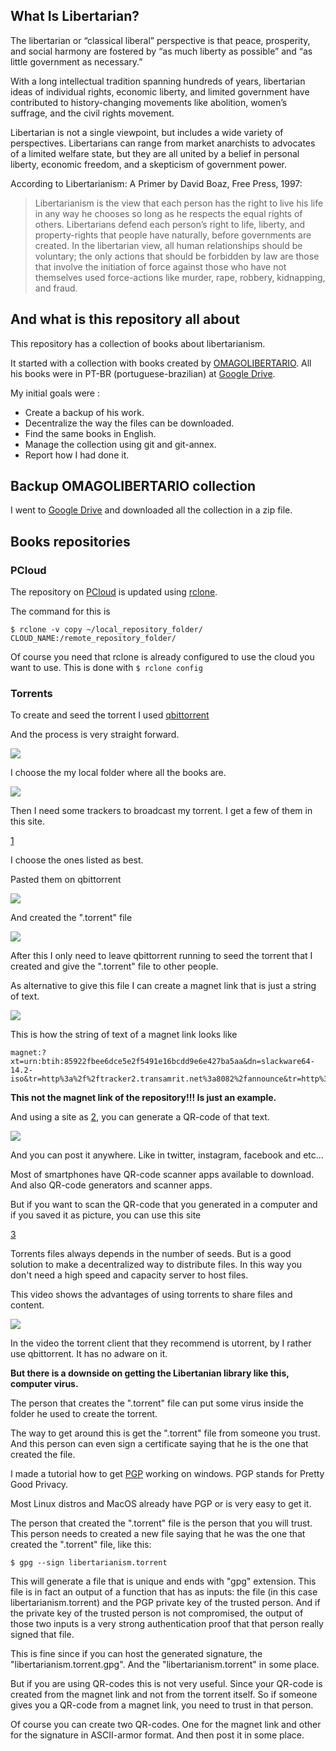 ==What Is Libertarian?==


The libertarian or “classical liberal” perspective is that peace, prosperity, and social harmony are fostered by “as much liberty as possible” and “as little government as necessary.”

With a long intellectual tradition spanning hundreds of years, libertarian ideas of individual rights, economic liberty, and limited government have contributed to history-changing movements like abolition, women’s suffrage, and the civil rights movement.

Libertarian is not a single viewpoint, but includes a wide variety of perspectives. Libertarians can range from market anarchists to advocates of a limited welfare state, but they are all united by a belief in personal liberty, economic freedom, and a skepticism of government power.

According to Libertarianism: A Primer by David Boaz, Free Press, 1997:

<blockquote>
Libertarianism is the view that each person has the right to live his life in any way he chooses so long as he respects the equal rights of others. Libertarians defend each person’s right to life, liberty, and property-rights that people have naturally, before governments are created. In the libertarian view, all human relationships should be voluntary; the only actions that should be forbidden by law are those that involve the initiation of force against those who have not themselves used force-actions like murder, rape, robbery, kidnapping, and fraud.
</blockquote>


==And what is this repository all about==

This repository has a collection of books about libertarianism.

It started with a collection with books created by [https://twitter.com/OMAGOLIBERTARIO OMAGOLIBERTARIO]. All his books were in PT-BR (portuguese-brazilian) at [https://drive.google.com/drive/folders/1tqODo7GH7Nb8HJ7YCr0FgpAfiPA31bAq Google Drive].

My initial goals were :
* Create a backup of his work.
* Decentralize the way the files can be downloaded.
* Find the same books in English.
* Manage the collection using git and git-annex.
* Report how I had done it.


==Backup OMAGOLIBERTARIO collection==

I went to [https://drive.google.com/drive/folders/1tqODo7GH7Nb8HJ7YCr0FgpAfiPA31bAq Google Drive] and downloaded all the collection in a zip file.


==Books repositories==

===PCloud===

The repository on [https://my.pcloud.com/publink/show?code=kZFHFN7ZWykacWlnoJSULTMvMAurBQdYbvry PCloud] is updated using [https://rclone.org/ rclone].

The command for this is

<pre>
$ rclone -v copy ~/local_repository_folder/ CLOUD_NAME:/remote_repository_folder/
</pre>

Of course you need that rclone is already configured to use the cloud you want to use. This is done with <code>$ rclone config</code>

===Torrents===

To create and seed the torrent I used [https://www.qbittorrent.org/ qbittorrent]

And the process is very straight forward.

<img src=https://i.imgur.com/Kjgua5K.png></img>

I choose the my local folder where all the books are.

<img src=https://i.imgur.com/UQ8As9j.png></img>

Then I need some trackers to broadcast my torrent. I get a few of them in this site.

[https://github.com/ngosang/trackerslist]

I choose the ones listed as best.

Pasted them on qbittorrent

<img src=https://i.imgur.com/EgTIBuA.png></img>

And created the ".torrent" file

<img src=https://i.imgur.com/6wjjfz5.png></img>

After this I only need to leave qbittorrent running to seed the torrent that I created and give the ".torrent" file to other people.

As alternative to give this file I can create a magnet link that is just a string of text.

<img src=https://i.imgur.com/qEkiaJp.png></img>

This is how the string of text of a magnet link looks like

<pre>
magnet:?xt=urn:btih:85922fbee6dce5e2f5491e16bcdd9e6e427ba5aa&dn=slackware64-14.2-iso&tr=http%3a%2f%2ftracker2.transamrit.net%3a8082%2fannounce&tr=http%3a%2f%2ftracker1.transamrit.net%3a8082%2fannounce&tr=http%3a%2f%2ftracker3.transamrit.net%3a8082%2fannounce
</pre>

'''This not the magnet link of the repository!!! Is just an example.'''

And using a site as [https://www.the-qrcode-generator.com/], you can generate a QR-code of that text.

<img src=https://i.imgur.com/4GXTPR7.png></img>

And you can post it anywhere. Like in twitter, instagram, facebook and etc...

Most of smartphones have QR-code scanner apps available to download. And also QR-code generators and scanner apps.

But if you want to scan the QR-code that you generated in a computer and if you saved it as picture, you can use this site

[https://online-barcode-reader.inliteresearch.com/]

Torrents files always depends in the number of seeds. But is a good solution to make a decentralized way to distribute files. In this way you don't need a high speed and capacity server to host files.

This video shows the advantages of using torrents to share files and content.

<a href="https://www.youtube.com/watch?v=6PWUCFmOQwQ"><img src=https://i.imgur.com/aPrkO53.jpg></img></a>

In the video the torrent client that they recommend is utorrent, by I rather use qbittorrent. It has no adware on it.

'''But there is a downside on getting the Libertanian library like this, computer virus.'''

The person that creates the ".torrent" file can put some virus inside the folder he used to create the torrent.

The way to get around this is get the ".torrent" file from someone you trust. And this person can even sign a certificate saying that he is the one that created the file.

I made a tutorial how to get [https://github.com/InserirAquiNome/crypto/blob/master/004_PGP_on_windows.md PGP] working on windows. PGP stands for Pretty Good Privacy.

Most Linux distros and MacOS already have PGP or is very easy to get it.

The person that created the ".torrent" file is the person that you will trust. This person needs to created a new file saying that he was the one that created the ".torrent" file, like this:

<pre>
$ gpg --sign libertarianism.torrent
</pre>

This will generate a file that is unique and ends with "gpg" extension. This file is in fact an output of a function that has as inputs: the file (in this case libertarianism.torrent) and the PGP private key of the trusted person.
And if the private key of the trusted person is not compromised, the output of those two inputs is a very strong authentication proof that that person really signed that file. 

This is fine since if you can host the generated signature, the "libertarianism.torrent.gpg". And the "libertarianism.torrent" in some place.

But if you are using QR-codes this is not very useful. Since your QR-code is created from the magnet link and not from the torrent itself. So if someone gives you a QR-code from a magnet link, you need to trust in that person.

Of course you can create two QR-codes. One for the magnet link and other for the signature in ASCII-armor format. And then post it in some place.   

